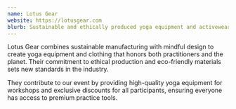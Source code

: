 ```yaml
---
name: Lotus Gear
website: https://lotusgear.com
blurb: Sustainable and ethically produced yoga equipment and activewear, designed for comfort and conscious living.
---
```


Lotus Gear combines sustainable manufacturing with mindful design to create yoga equipment and clothing that honors both practitioners and the planet. Their commitment to ethical production and eco-friendly materials sets new standards in the industry.

They contribute to our event by providing high-quality yoga equipment for workshops and exclusive discounts for all participants, ensuring everyone has access to premium practice tools. 